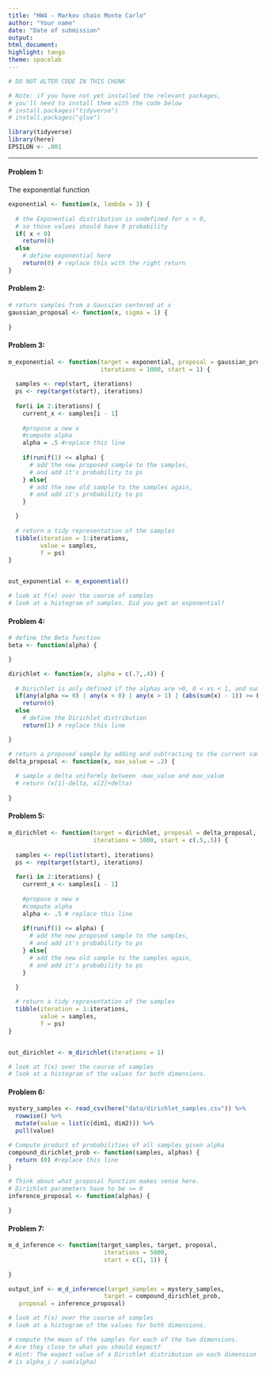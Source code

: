 ```yaml
---
title: "HW4 - Markov chain Monte Carlo"
author: "Your name"
date: "Date of submission"
output: 
html_document: 
highlight: tango
theme: spacelab
---
```


```r
# DO NOT ALTER CODE IN THIS CHUNK

# Note: if you have not yet installed the relevant packages, 
# you'll need to install them with the code below
# install.packages("tidyverse")
# install.packages("glue")

library(tidyverse)
library(here)
EPSILON <- .001
```

* * *

#### Problem 1: 

The exponential function
```r
exponential <- function(x, lambda = 3) {
 
  # the Exponential distribution is undefined for x < 0, 
  # so those values should have 0 probability
  if( x < 0) 
    return(0)
  else
    # define exponential here
    return(0) # replace this with the right return
}
```

#### Problem 2: 

```r
# return samples from a Gaussian centered at x
gaussian_proposal <- function(x, sigma = 1) {
  
}

```

#### Problem 3: 

```r
m_exponential <- function(target = exponential, proposal = gaussian_proposal, 
                          iterations = 1000, start = 1) {
  
  samples <- rep(start, iterations)
  ps <- rep(target(start), iterations)
  
  for(i in 2:iterations) {
    current_x <- samples[i - 1]
    
    #propose a new x
    #compute alpha
    alpha = .5 #replace this line
    
    if(runif(1) <= alpha) {
      # add the new proposed sample to the samples, 
      # and add it's probability to ps
    } else{
      # add the new old sample to the samples again, 
      # and add it's probability to ps
    }

  }
  
  # return a tidy representation of the samples
  tibble(iteration = 1:iterations,
         value = samples, 
         f = ps)
}


out_exponential <- m_exponential()
```

```r

# look at f(x) over the course of samples
# look at a histogram of samples. Did you get an exponential?
```

#### Problem 4: 

```r
# define the Beta function
beta <- function(alpha) {

}

dirichlet <- function(x, alpha = c(.7,.4)) {
  
  # Dirichlet is only defined if the alphas are >0, 0 < xs < 1, and sum(xs) = 1 
  if(any(alpha <= 0) | any(x < 0) | any(x > 1) | (abs(sum(x) - 1)) >= EPSILON)
    return(0)
  else
    # define the Dirichlet distribution
    return(1) # replace this line

}
```

```r
# return a proposed sample by adding and subtracting to the current sample
delta_proposal <- function(x, max_value = .2) {
  
  # sample a delta uniformly between -max_value and max_value
  # return (x[1]-delta, x[2]+delta)
  
}
```

#### Problem 5: 

```r
m_dirichlet <- function(target = dirichlet, proposal = delta_proposal, 
                        iterations = 1000, start = c(.5,.5)) {
  
  samples <- rep(list(start), iterations)
  ps <- rep(target(start), iterations)
  
  for(i in 2:iterations) {
    current_x <- samples[i - 1]
    
    #propose a new x
    #compute alpha
    alpha <- .5 # replace this line
    
    if(runif(1) <= alpha) {
      # add the new proposed sample to the samples, 
      # and add it's probability to ps
    } else{
      # add the new old sample to the samples again, 
      # and add it's probability to ps
    }

  }
  
  # return a tidy representation of the samples
  tibble(iteration = 1:iterations,
         value = samples, 
         f = ps)
}


out_dirichlet <- m_dirichlet(iterations = 1)
```

```r

# look at f(x) over the course of samples
# look at a histogram of the values for both dimensions.
```

#### Problem 6: 

```r
mystery_samples <- read_csv(here("data/dirichlet_samples.csv")) %>%
  rowwise() %>%
  mutate(value = list(c(dim1, dim2))) %>%
  pull(value)
```

```r
# Compute product of probabilities of all samples given alpha
compound_dirichlet_prob <- function(samples, alphas) {
  return (0) #replace this line
}

# Think about what proposal function makes sense here. 
# Dirichlet parameters have to be >= 0
inference_proposal <- function(alphas) {

}
```

#### Problem 7: 
```r
m_d_inference <- function(target_samples, target, proposal, 
                           iterations = 5000, 
                           start = c(1, 1)) {
  
}

output_inf <- m_d_inference(target_samples = mystery_samples, 
                           target = compound_dirichlet_prob, 
   proposal = inference_proposal)
```

```r
# look at f(x) over the course of samples
# look at a histogram of the values for both dimensions.

# compute the mean of the samples for each of the two dimensions. 
# Are they close to what you should expect? 
# Hint: The expect value of a Dirichlet distribution on each dimension alpha_i 
# is alpha_i / sum(alpha)
```
